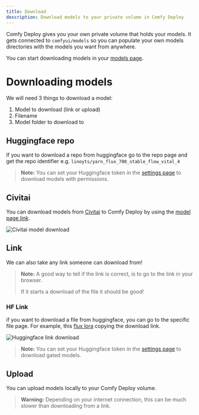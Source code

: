 ```yaml
---
title: Download
description: Download models to your private volume in Comfy Deploy
---
```


Comfy Deploy gives you your own private volume that holds your models. It gets connected to `comfyui/models` so you can populate your own models directories with the models you want from anywhere.

You can start downloading models in your [models page](https://app.comfydeploy.com/models).

# Downloading models

We will need 3 things to download a model:

1. Model to download (link or upload)
2. Filename
3. Model folder to download to

## Huggingface repo

If you want to download a repo from huggingface go to the repo page and get the repo identifier e.g. `linoyts/yarn_flux_700_stable_flow_vital_4`

> **Note:** You can set your Huggingface token in the [settings page](https://app.comfydeploy.com/settings) to download models with permissions.

## Civitai

You can download models from [Civitai](https://civitai.com/) to Comfy Deploy by using the [model page link](https://civitai.com/models/618692/flux?modelVersionId=691639).

![Civitai model download](/images/models/civit.png)

## Link

We can also take any link someone can download from!

> **Note:** A good way to tell if the link is correct, is to go to the link in your browser. 
> 
> If it starts a download of the file it should be good!

### HF Link
if you want to download a file from huggingface, you can go to the specific file page.
For example, this [flux lora](https://huggingface.co/alvdansen/flux_film_foto/blob/main/araminta_k_flux_film_foto.safetensors) copying the download link.

![Huggingface link download](/images/models/hf-link.webp)

> **Note:** You can set your Huggingface token in the [settings page](https://app.comfydeploy.com/settings) to download gated models.

## Upload

You can upload models locally to your Comfy Deploy volume.

> **Warning:** Depending on your internet connection, this can be much slower than downloading from a link.
